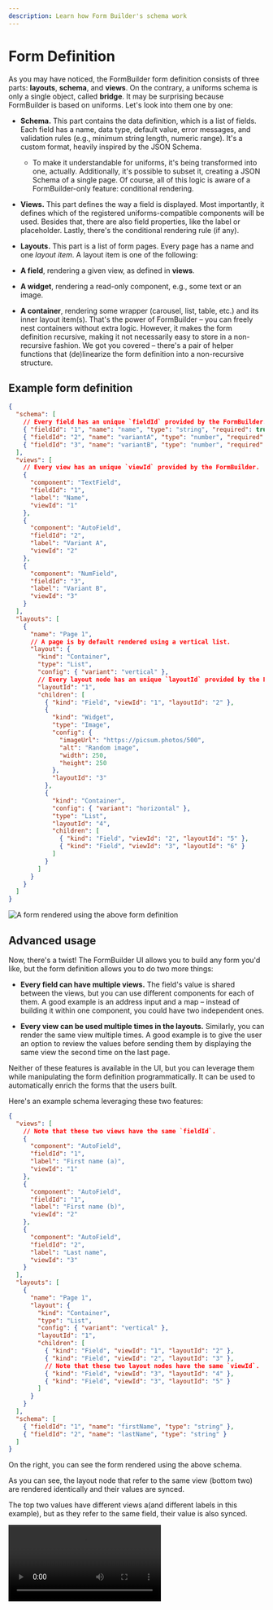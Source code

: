 ```yaml
---
description: Learn how Form Builder's schema work
---
```



# Form Definition

As you may have noticed, the FormBuilder form definition consists of three parts: **layouts**, **schema**, and **views**. On the contrary, a uniforms schema is only a single object, called **bridge**. It may be surprising because FormBuilder is based on uniforms. Let's look into them one by one:

- **Schema.** This part contains the data definition, which is a list of fields. Each field has a name, data type, default value, error messages, and validation rules (e.g., minimum string length, numeric range). It's a custom format, heavily inspired by the JSON Schema.

  - To make it understandable for uniforms, it's being transformed into one, actually. Additionally, it's possible to subset it, creating a JSON Schema of a single page. Of course, all of this logic is aware of a FormBuilder-only feature: conditional rendering.

- **Views.** This part defines the way a field is displayed. Most importantly, it defines which of the registered uniforms-compatible components will be used. Besides that, there are also field properties, like the label or placeholder. Lastly, there's the conditional rendering rule (if any).

- **Layouts.** This part is a list of form pages. Every page has a name and one _layout item_. A layout item is one of the following:

- **A field**, rendering a given view, as defined in **views**.

- **A widget**, rendering a read-only component, e.g., some text or an image.

- **A container**, rendering some wrapper (carousel, list, table, etc.) and its inner layout item(s). That's the power of FormBuilder – you can freely nest containers without extra logic. However, it makes the form definition recursive, making it not necessarily easy to store in a non-recursive fashion. We got you covered – there's a pair of helper functions that (de)linearize the form definition into a non-recursive structure.

## Example form definition

```json
{
  "schema": [
    // Every field has an unique `fieldId` provided by the FormBuilder.
    { "fieldId": "1", "name": "name", "type": "string", "required": true },
    { "fieldId": "2", "name": "variantA", "type": "number", "required": true },
    { "fieldId": "3", "name": "variantB", "type": "number", "required": true }
  ],
  "views": [
    // Every view has an unique `viewId` provided by the FormBuilder.
    {
      "component": "TextField",
      "fieldId": "1",
      "label": "Name",
      "viewId": "1"
    },
    {
      "component": "AutoField",
      "fieldId": "2",
      "label": "Variant A",
      "viewId": "2"
    },
    {
      "component": "NumField",
      "fieldId": "3",
      "label": "Variant B",
      "viewId": "3"
    }
  ],
  "layouts": [
    {
      "name": "Page 1",
      // A page is by default rendered using a vertical list.
      "layout": {
        "kind": "Container",
        "type": "List",
        "config": { "variant": "vertical" },
        // Every layout node has an unique `layoutId` provided by the FormBuilder.
        "layoutId": "1",
        "children": [
          { "kind": "Field", "viewId": "1", "layoutId": "2" },
          {
            "kind": "Widget",
            "type": "Image",
            "config": {
              "imageUrl": "https://picsum.photos/500",
              "alt": "Random image",
              "width": 250,
              "height": 250
            },
            "layoutId": "3"
          },
          {
            "kind": "Container",
            "config": { "variant": "horizontal" },
            "type": "List",
            "layoutId": "4",
            "children": [
              { "kind": "Field", "viewId": "2", "layoutId": "5" },
              { "kind": "Field", "viewId": "3", "layoutId": "6" }
            ]
          }
        ]
      }
    }
  ]
}
```

![A form rendered using the above form definition](../assets/13598723.png)

## Advanced usage

Now, there's a twist! The FormBuilder UI allows you to build any form you'd like, but the form definition allows you to do two more things:

- **Every field can have multiple views.** The field's value is shared between the views, but you can use different components for each of them. A good example is an address input and a map – instead of building it within one component, you could have two independent ones.

- **Every view can be used multiple times in the layouts.** Similarly, you can render the same view multiple times. A good example is to give the user an option to review the values before sending them by displaying the same view the second time on the last page.

Neither of these features is available in the UI, but you can leverage them while manipulating the form definition programmatically. It can be used to automatically enrich the forms that the users built.

Here's an example schema leveraging these two features:

```json
{
  "views": [
    // Note that these two views have the same `fieldId`.
    {
      "component": "AutoField",
      "fieldId": "1",
      "label": "First name (a)",
      "viewId": "1"
    },
    {
      "component": "AutoField",
      "fieldId": "1",
      "label": "First name (b)",
      "viewId": "2"
    },
    {
      "component": "AutoField",
      "fieldId": "2",
      "label": "Last name",
      "viewId": "3"
    }
  ],
  "layouts": [
    {
      "name": "Page 1",
      "layout": {
        "kind": "Container",
        "type": "List",
        "config": { "variant": "vertical" },
        "layoutId": "1",
        "children": [
          { "kind": "Field", "viewId": "1", "layoutId": "2" },
          { "kind": "Field", "viewId": "2", "layoutId": "3" },
          // Note that these two layout nodes have the same `viewId`.
          { "kind": "Field", "viewId": "3", "layoutId": "4" },
          { "kind": "Field", "viewId": "3", "layoutId": "5" }
        ]
      }
    }
  ],
  "schema": [
    { "fieldId": "1", "name": "firstName", "type": "string" },
    { "fieldId": "2", "name": "lastName", "type": "string" }
  ]
}
```

<div className="row">
  <div className="col col--8">

On the right, you can see the form rendered using the above schema.

As you can see, the layout node that refer to the same view (bottom two) are rendered identically and their values
are synced.

The top two values have different views a(and different labels in this example), but as they refer to the same
field, their value is also synced.

  </div>
  <div className="col col--4">
    <video controls>
      <source src={demoVideo}/>
    </video>
  </div>
</div>
